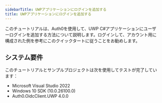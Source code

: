 ```yaml
---
sidebarTitle: UWPアプリケーションにログインを追加する
title: UWPアプリケーションにログインを追加する
---
```


このチュートリアルは、Auth0を使用して、UWP C#アプリケーションにユーザーログインを追加する方法について説明します。ログインして、アカウント用に構成された例を参考にこのクイックタートに従うことをお勧めします。

## システム要件

このチュートリアルとサンプルプロジェクトは次を使用してテストが完了しています：

* Microsoft Visual Studio 2022
* Windows 10 SDK (10.0.26100.0)
* Auth0.OidcClient.UWP 4.0.0
